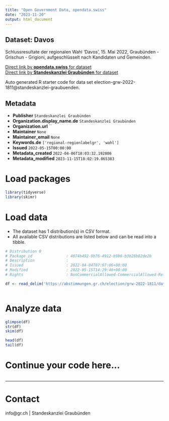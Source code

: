 ```yaml
---
title: "Open Government Data, opendata.swiss"
date: "2023-11-20"
output: html_document
---
```


## Dataset: Davos

Schlussresultate der regionalen Wahl 'Davos', 15. Mai 2022, Graubünden - Grischun - Grigioni, aufgeschlüsselt nach Kandidaten und Gemeinden.

[Direct link by **opendata.swiss** for dataset](https://opendata.swiss/de/dataset/davos)<br>
[Direct link by **Standeskanzlei Graubünden** for dataset](https://abstimmungen.gr.ch/election/grw-2022-1811/data)

Auto generated R starter code for data set election-grw-2022-1811@standeskanzlei-graubuenden.

## Metadata

- **Publisher** `Standeskanzlei Graubünden`
- **Organization.display_name.de** `Standeskanzlei Graubünden`
- **Organization.url** ``
- **Maintainer** `None`
- **Maintainer_email** `None`
- **Keywords.de** `['regional-regionlabelgr', 'wahl']`
- **Issued** `2022-05-15T00:00:00`
- **Metadata_created** `2022-04-06T18:03:32.192806`
- **Metadata_modified** `2023-11-15T18:02:19.065383`


# Load packages

```r

library(tidyverse)
library(skimr)

```

# Load data

-   The dataset has 1 distribution(s) in CSV format.
-   All available CSV distributions are listed below and can be read into a tibble.

```r

# Distribution 0
# Package_id               : 4074b492-9b76-4912-b9b6-b3b28b82de2b
# Description              : 
# Issued                   : 2022-04-04T07:07:06+00:00
# Modified                 : 2022-05-15T14:29:46+00:00
# Rights                   : NonCommercialAllowed-CommercialAllowed-ReferenceRequired

df <- read_delim('https://abstimmungen.gr.ch/election/grw-2022-1811/data-csv')



```

# Analyze data

```r

glimpse(df)
str(df)
skim(df)

head(df)
tail(df)

```

# Continue your code here...

```r

```

------------------------------------------------------------------------

# Contact

info@gr.ch | Standeskanzlei Graubünden
